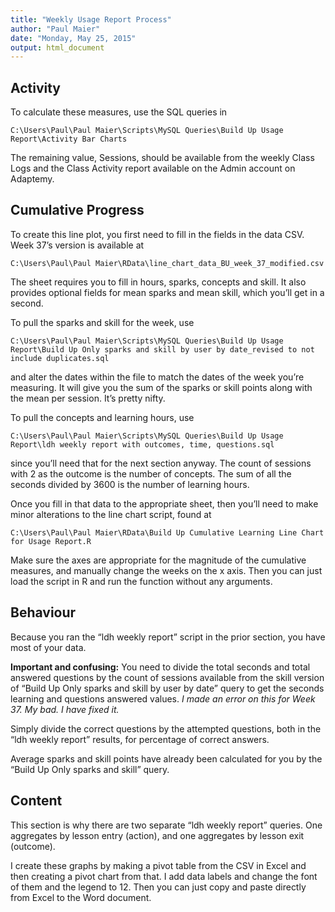 ```yaml
---
title: "Weekly Usage Report Process"
author: "Paul Maier"
date: "Monday, May 25, 2015"
output: html_document
---
```


## Activity

To calculate these measures, use the SQL queries in 
```
C:\Users\Paul\Paul Maier\Scripts\MySQL Queries\Build Up Usage Report\Activity Bar Charts
``` 
The remaining value, Sessions, should be available from the weekly Class Logs and the Class Activity report available on the Admin account on Adaptemy.

## Cumulative Progress

To create this line plot, you first need to fill in the fields in the data CSV. Week 37's version is available at
``` 
C:\Users\Paul\Paul Maier\RData\line_chart_data_BU_week_37_modified.csv
```
The sheet requires you to fill in hours, sparks, concepts and skill. It also provides optional fields for mean sparks and mean skill, which you'll get in a second.

To pull the sparks and skill for the week, use 
``` 
C:\Users\Paul\Paul Maier\Scripts\MySQL Queries\Build Up Usage Report\Build Up Only sparks and skill by user by date_revised to not include duplicates.sql
``` 
and alter the dates within the file to match the dates of the week you're measuring. It will give you the sum of the sparks or skill points along with the mean per session. It's pretty nifty.

To pull the concepts and learning hours, use 
``` 
C:\Users\Paul\Paul Maier\Scripts\MySQL Queries\Build Up Usage Report\ldh weekly report with outcomes, time, questions.sql
``` 
since you'll need that for the next section anyway. The count of sessions with 2 as the outcome is the number of concepts. The sum of all the seconds divided by 3600 is the number of learning hours.

Once you fill in that data to the appropriate sheet, then you'll need to make minor alterations to the line chart script, found at 
``` 
C:\Users\Paul\Paul Maier\RData\Build Up Cumulative Learning Line Chart for Usage Report.R
``` 
Make sure the axes are appropriate for the magnitude of the cumulative measures, and manually change the weeks on the x axis. Then you can just load the script in R and run the function without any arguments.

## Behaviour

Because you ran the "ldh weekly report" script in the prior section, you have most of your data. 

__Important and confusing:__ You need to divide the total seconds and total answered questions by the count of sessions available from the skill version of "Build Up Only sparks and skill by user by date" query to get the seconds learning and questions answered values. _I made an error on this for Week 37. My bad. I have fixed it._

Simply divide the correct questions by the attempted questions, both in the "ldh weekly report" results, for percentage of correct answers. 

Average sparks and skill points have already been calculated for you by the "Build Up Only sparks and skill" query.

## Content

This section is why there are two separate "ldh weekly report" queries. One aggregates by lesson entry (action), and one aggregates by lesson exit (outcome). 

I create these graphs by making a pivot table from the CSV in Excel and then creating a pivot chart from that. I add data labels and change the font of them and the legend to 12. Then you can just copy and paste directly from Excel to the Word document.